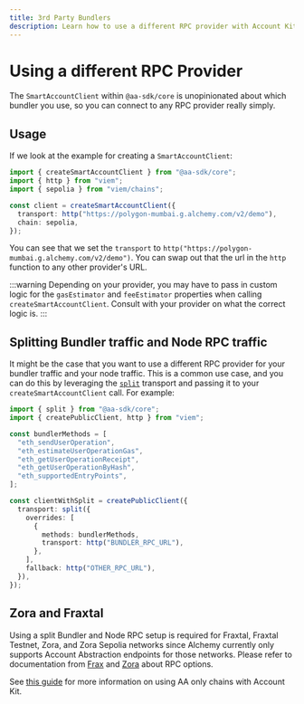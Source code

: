 ```yaml
---
title: 3rd Party Bundlers
description: Learn how to use a different RPC provider with Account Kit
---
```


# Using a different RPC Provider

The `SmartAccountClient` within `@aa-sdk/core` is unopinionated about which bundler you use, so you can connect to any RPC provider really simply.

## Usage

If we look at the example for creating a `SmartAccountClient`:

```ts twoslash
import { createSmartAccountClient } from "@aa-sdk/core";
import { http } from "viem";
import { sepolia } from "viem/chains";

const client = createSmartAccountClient({
  transport: http("https://polygon-mumbai.g.alchemy.com/v2/demo"),
  chain: sepolia,
});
```

You can see that we set the `transport` to `http("https://polygon-mumbai.g.alchemy.com/v2/demo")`. You can swap out that the url in the `http` function to
any other provider's URL.

:::warning
Depending on your provider, you may have to pass in custom logic for the `gasEstimator` and `feeEstimator` properties when calling `createSmartAccountClient`. Consult
with your provider on what the correct logic is.
:::

## Splitting Bundler traffic and Node RPC traffic

It might be the case that you want to use a different RPC provider for your bundler traffic and your node traffic. This is a common use case, and you can do this by leveraging the [`split`](/reference/aa-sdk/core/functions/split) transport and passing it to your `createSmartAccountClient` call. For example:

```ts twoslash
import { split } from "@aa-sdk/core";
import { createPublicClient, http } from "viem";

const bundlerMethods = [
  "eth_sendUserOperation",
  "eth_estimateUserOperationGas",
  "eth_getUserOperationReceipt",
  "eth_getUserOperationByHash",
  "eth_supportedEntryPoints",
];

const clientWithSplit = createPublicClient({
  transport: split({
    overrides: [
      {
        methods: bundlerMethods,
        transport: http("BUNDLER_RPC_URL"),
      },
    ],
    fallback: http("OTHER_RPC_URL"),
  }),
});
```

## Zora and Fraxtal

Using a split Bundler and Node RPC setup is required for Fraxtal, Fraxtal Testnet, Zora, and Zora Sepolia networks since Alchemy currently only supports Account Abstraction endpoints for those networks. Please refer to documentation from [Frax](https://docs.frax.com/fraxtal/network/network-information) and [Zora](https://docs.zora.co/docs/zora-network/network) about RPC options.

See [this guide](/third-party/chains) for more information on using AA only chains with Account Kit.
